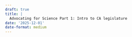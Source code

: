 ```yaml
---
draft: true 
title: |
  Advocating for Science Part 1: Intro to CA legislature
date: '2025-12-01'
date-format: medium 
---
```





